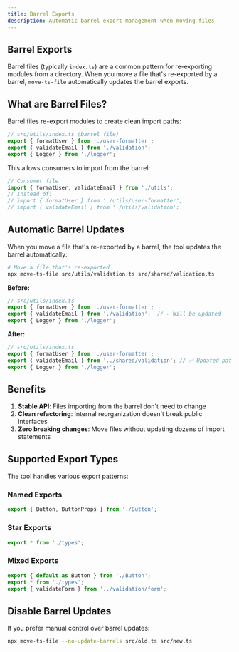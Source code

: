 ```yaml
---
title: Barrel Exports
description: Automatic barrel export management when moving files
---
```


## Barrel Exports

Barrel files (typically `index.ts`) are a common pattern for re-exporting modules from a directory. When you move a file that's re-exported by a barrel, `move-ts-file` automatically updates the barrel exports.

## What are Barrel Files?

Barrel files re-export modules to create clean import paths:

```typescript
// src/utils/index.ts (barrel file)
export { formatUser } from './user-formatter';
export { validateEmail } from './validation';
export { Logger } from './logger';
```

This allows consumers to import from the barrel:

```typescript
// Consumer file
import { formatUser, validateEmail } from './utils';
// Instead of:
// import { formatUser } from './utils/user-formatter';
// import { validateEmail } from './utils/validation';
```

## Automatic Barrel Updates

When you move a file that's re-exported by a barrel, the tool updates the barrel automatically:

```bash
# Move a file that's re-exported
npx move-ts-file src/utils/validation.ts src/shared/validation.ts
```

**Before:**
```typescript
// src/utils/index.ts
export { formatUser } from './user-formatter';
export { validateEmail } from './validation';  // ← Will be updated
export { Logger } from './logger';
```

**After:**
```typescript
// src/utils/index.ts
export { formatUser } from './user-formatter';
export { validateEmail } from '../shared/validation'; // ✅ Updated path
export { Logger } from './logger';
```

## Benefits

1. **Stable API**: Files importing from the barrel don't need to change
2. **Clean refactoring**: Internal reorganization doesn't break public interfaces
3. **Zero breaking changes**: Move files without updating dozens of import statements

## Supported Export Types

The tool handles various export patterns:

### Named Exports
```typescript
export { Button, ButtonProps } from './Button';
```

### Star Exports
```typescript
export * from './types';
```

### Mixed Exports
```typescript
export { default as Button } from './Button';
export * from './types';
export { validateForm } from '../validation/form';
```

## Disable Barrel Updates

If you prefer manual control over barrel updates:

```bash
npx move-ts-file --no-update-barrels src/old.ts src/new.ts
```